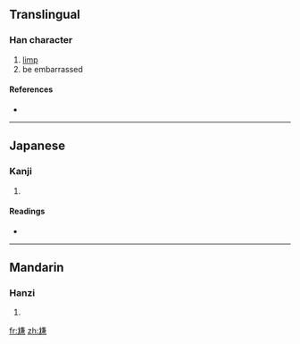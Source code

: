 ==Translingual==

===Han character===
{{Han char|rn=43|rad=尢|as=10|sn=13|four=|canj=大山廿X金 (KUTXC)}}

# [[limp]]
# be embarrassed

====References====
* {{Han ref|kx=0299.070|dkj=07604|dj=0594.220|hdz=10556.080|uh=5C32|ud=23602}}

----

==Japanese==

===Kanji===
{{ja-kanji|grade=|rs=尢10}}

# {{defn|Japanese}}

====Readings====
* {{ja-readings|on=[[かん]] (kan), [[けん]] (ken)|kun=}}

----

==Mandarin==

===Hanzi===
{{cmn-hanzi|pin=[[gān]] ([[gan1]])|wg=kan<sup>1</sup>}}

# {{defn|Mandarin}}

[[fr:尲]]
[[zh:尲]]
